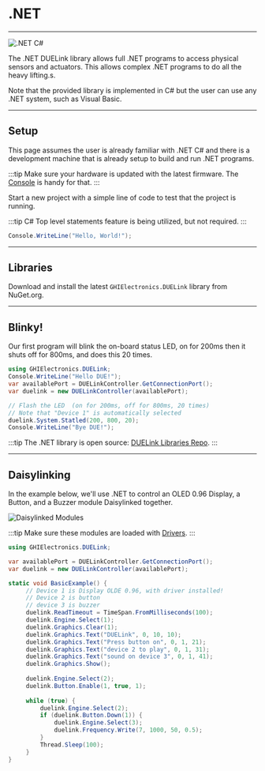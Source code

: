 # .NET

---

![.NET C#](pathname:///img/cSharp.png)

The .NET DUELink library allows full .NET programs to access physical sensors and actuators. This allows complex .NET programs to do all the heavy lifting.s.

Note that the provided library is implemented in C# but the user can use any .NET system, such as Visual Basic.

---

## Setup

This page assumes the user is already familiar with .NET C# and there is a development machine that is already setup to build and run .NET programs.

:::tip
Make sure your hardware is updated with the latest firmware. The [Console](../console) is handy for that.
:::

Start a new project with a simple line of code to test that the project is running.

:::tip
C# Top level statements feature is being utilized, but not required.
:::

```cs
Console.WriteLine("Hello, World!");
```
---

## Libraries

Download and install the latest `GHIElectronics.DUELink` library from NuGet.org.

---

## Blinky!

Our first program will blink the on-board status LED, on for 200ms then it shuts off for 800ms, and does this 20 times.

```cs
using GHIElectronics.DUELink;
Console.WriteLine("Hello DUE!");
var availablePort = DUELinkController.GetConnectionPort();
var duelink = new DUELinkController(availablePort);

// Flash the LED  (on for 200ms, off for 800ms, 20 times)
// Note that "Device 1" is automatically selected
duelink.System.Statled(200, 800, 20);
Console.WriteLine("Bye DUE!");
```

:::tip
The .NET library is open source: [DUELink Libraries Repo](https://github.com/ghi-electronics/duelink-libraries).
:::

---

## Daisylinking

In the example below, we'll use .NET to control an OLED 0.96 Display, a Button, and a Buzzer module Daisylinked together.

![Daisylinked Modules](pathname:///img/usbhook-daisylinked.png)

:::tip
Make sure these modules are loaded with [Drivers](../engine/drivers).
:::

```cs
using GHIElectronics.DUELink;

var availablePort = DUELinkController.GetConnectionPort();
var duelink = new DUELinkController(availablePort);

static void BasicExample() {
     // Device 1 is Display OLDE 0.96, with driver installed! 
     // Device 2 is button
     // device 3 is buzzer
     duelink.ReadTimeout = TimeSpan.FromMilliseconds(100);
     duelink.Engine.Select(1);
     duelink.Graphics.Clear(1);
     duelink.Graphics.Text("DUELink", 0, 10, 10);
     duelink.Graphics.Text("Press button on", 0, 1, 21);
     duelink.Graphics.Text("device 2 to play", 0, 1, 31);
     duelink.Graphics.Text("sound on device 3", 0, 1, 41);   
     duelink.Graphics.Show();
 
     duelink.Engine.Select(2);
     duelink.Button.Enable(1, true, 1);
 
     while (true) {
         duelink.Engine.Select(2);
         if (duelink.Button.Down(1)) {
             duelink.Engine.Select(3);
             duelink.Frequency.Write(7, 1000, 50, 0.5);
         }
         Thread.Sleep(100);
     }
}
```